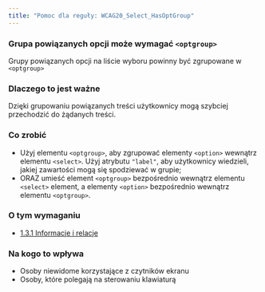 ```yaml
---
title: "Pomoc dla reguły: WCAG20_Select_HasOptGroup"
---
```


<div className="toolHelp">
<Row>
<Column colLg={16} colMd={8} colSm={4} className="toolHead">

### Grupa powiązanych opcji może wymagać `<optgroup>`

<div id="locLevel"></div>

Grupy powiązanych opcji na liście wyboru powinny być zgrupowane w `<optgroup>`

</Column>
</Row>
<Row>
<Column colLg={11} colMd={5} colSm={4} className="toolMain">

### Dlaczego to jest ważne

Dzięki grupowaniu powiązanych treści użytkownicy mogą szybciej przechodzić do żądanych treści.

<div id="locSnippet"></div>

### Co zrobić

 * Użyj elementu `<optgroup>`, aby zgrupować elementy `<option>` wewnątrz elementu `<select>`. Użyj atrybutu `"label"`, aby użytkownicy wiedzieli, jakiej zawartości mogą się spodziewać w grupie;
 * ORAZ umieść element `<optgroup>` bezpośrednio wewnątrz elementu `<select>` element, a elementy `<option>` bezpośrednio wewnątrz elementu `<optgroup>`.

</Column>
<Column colLg={5} colMd={3} colSm={4} className="toolLeft">

### O tym wymaganiu

* [1.3.1 Informacje i relacje](https://wcag.lepszyweb.pl/#info-and-relationships)

### Na kogo to wpływa

 * Osoby niewidome korzystające z czytników ekranu
 * Osoby, które polegają na sterowaniu klawiaturą

</Column>
</Row>
</div>

